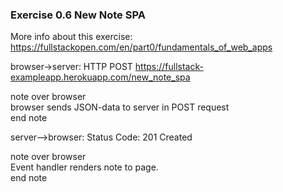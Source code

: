 ### Exercise 0.6 New Note SPA
More info about this exercise: https://fullstackopen.com/en/part0/fundamentals_of_web_apps  

browser->server: HTTP POST https://fullstack-exampleapp.herokuapp.com/new_note_spa  

note over browser  
browser sends JSON-data to server in POST request  
end note  

server-->browser: Status Code: 201 Created  

note over browser  
Event handler renders note to page.  
end note  